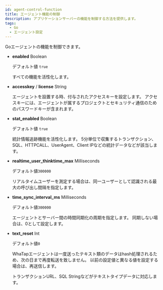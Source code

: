```yaml
---
id: agent-control-function
title: エージェント機能の制御
description: アプリケーションサーバーの機能を制御する方法を提供します。
tags:
  - Go
  - エージェント設定
---
```


Goエージェントの機能を制御できます。

- **enabled** <span class='type'>Boolean</span>

  デフォルト値 `true`

  すべての機能を活性化します。

- **accesskey** / **license** <span class='type'>String</span>

  エージェントを設置する時、付与されたアクセスキーを設定します。 アクセスキーには、エージェントが属するプロジェクトとセキュリティ通信のためのパスワードキーが含まれます。

- **stat_enabled** <span class='type'>Boolean</span>

  デフォルト値 `true`

  統計情報追跡機能を活性化します。 5分単位で収集するトランザクション、SQL、HTTPCALL、UserAgent、Client IPなどの統計データなどが該当します。

- **realtime_user_thinktime_max** <span class='type'>Milliseconds</span>

  デフォルト値`300000`

  リアルタイムユーザーを測定する場合は、同一ユーザーとして認識される最大の呼び出し間隔を指定します。

- **time_sync_interval_ms** <span class='type'>Milliseconds</span>

  デフォルト値`300000`

  エージェントとサーバー間の時間同期化の周期を指定します。 同期しない場合は、0として設定します。

- **text_reset** <span class='type'>Int</span>

  デフォルト値`0`

  WhaTapエージェントは一度送ったテキスト類のデータはhash処理されるため、次の日まで再度転送を致しません。 以前の設定値と異なる値を設定する場合は、再送信します。

  トランザクションURL、SQL Stringなどがテキストタイプデータに対応します。
